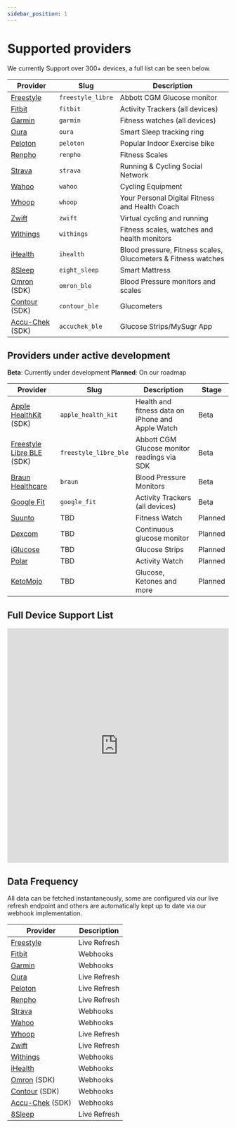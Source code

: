 ```yaml
---
sidebar_position: 1
---
```


# Supported providers

We currently Support over 300+ devices, a full list can be seen below.

| Provider                                             | Slug              | Description                                                   |
| ---------------------------------------------------- | ----------------- | ------------------------------------------------------------- |
| [Freestyle](https://www.freestylelibre.co.uk/libre/) | `freestyle_libre` | Abbott CGM Glucose monitor                                    |
| [Fitbit](https://www.fitbit.com/global/uk/home)      | `fitbit`          | Activity Trackers (all devices)                               |
| [Garmin](https://www.garmin.com)                     | `garmin`          | Fitness watches (all devices)                                 |
| [Oura](https://ouraring.com)                         | `oura`            | Smart Sleep tracking ring                                     |
| [Peloton](https://www.onepeloton.com)                | `peloton`         | Popular Indoor Exercise bike                                  |
| [Renpho](https://renpho.com)                         | `renpho`          | Fitness Scales                                                |
| [Strava](https://www.strava.com)                     | `strava`          | Running & Cycling Social Network                              |
| [Wahoo](https://wahoofitness.com)                    | `wahoo`           | Cycling Equipment                                             |
| [Whoop](https://www.whoop.com)                       | `whoop`           | Your Personal Digital Fitness and Health Coach                |
| [Zwift](https://zwift.com)                           | `zwift`           | Virtual cycling and running                                   |
| [Withings](https://www.withings.com)                 | `withings`        | Fitness scales, watches and health monitors                   |
| [iHealth](https://ihealthlabs.com)                   | `ihealth`         | Blood pressure, Fitness scales, Glucometers & Fitness watches |
| [8Sleep](https://www.eightsleep.com)                 | `eight_sleep`     | Smart Mattress                                                |
| [Omron](https://www.omron-healthcare.com) (SDK)      | `omron_ble`       | Blood Pressure monitors and scales                            |
| [Contour](https://www.diabetes.ascensia.com) (SDK)   | `contour_ble`     | Glucometers                                                   |
| [Accu-Chek](https://www.accu-chek.com) (SDK)         | `accuchek_ble`    | Glucose Strips/MySugr App                                     |

## Providers under active development

**Beta**: Currently under development
**Planned**: On our roadmap

| Provider                                                             | Slug                  | Description                                       | Stage   |
| -------------------------------------------------------------------- | --------------------- | ------------------------------------------------- | ------- |
| [Apple HealthKit](https://www.apple.com/uk/ios/health/) (SDK)        | `apple_health_kit`    | Health and fitness data on iPhone and Apple Watch | Beta    |
| [Freestyle Libre BLE](https://www.freestylelibre.co.uk/libre/) (SDK) | `freestyle_libre_ble` | Abbott CGM Glucose monitor readings via SDK       | Beta    |
| [Braun Healthcare](https://www.braunhealthcare.com)                  | `braun`               | Blood Pressure Monitors                           | Beta    |
| [Google Fit](https://www.google.com/fit/)                            | `google_fit`          | Activity Trackers (all devices)                   | Beta    |
| [Suunto](https://www.suunto.com)                                     | TBD                   | Fitness Watch                                     | Planned |
| [Dexcom](https://www.dexcom.com)                                     | TBD                   | Continuous glucose monitor                        | Planned |
| [iGlucose](https://smartmeterrpm.com/iglucose/)                      | TBD                   | Glucose Strips                                    | Planned |
| [Polar](https://www.polar.com)                                       | TBD                   | Activity Watch                                    | Planned |
| [KetoMojo](https://keto-mojo.com)                                    | TBD                   | Glucose, Ketones and more                         | Planned |

## Full Device Support List

<iframe
  src="https://airtable.com/embed/shrnlG3Z7tunKuUwh/tblRcat09AWv1Aj7L/viwgVLLG0uqKB0vbi"
  frameborder="0"
  allowfullscreen="true"
  width="100%"
  height="533"
>
  {" "}
</iframe>

## Data Frequency

All data can be fetched instantaneously, some are configured via our live refresh endpoint and others are automatically kept up to date via our webhook implementation.

| Provider                                             | Description  |
| ---------------------------------------------------- | ------------ |
| [Freestyle](https://www.freestylelibre.co.uk/libre/) | Live Refresh |
| [Fitbit](https://www.fitbit.com/global/uk/home)      | Webhooks     |
| [Garmin](https://www.garmin.com)                     | Webhooks     |
| [Oura](https://ouraring.com)                         | Live Refresh |
| [Peloton](https://www.onepeloton.com)                | Live Refresh |
| [Renpho](https://renpho.com)                         | Live Refresh |
| [Strava](https://www.strava.com)                     | Webhooks     |
| [Wahoo](https://wahoofitness.com)                    | Webhooks     |
| [Whoop](https://www.whoop.com)                       | Live Refresh |
| [Zwift](https://zwift.com)                           | Live Refresh |
| [Withings](https://www.withings.com)                 | Webhooks     |
| [iHealth](https://ihealthlabs.com)                   | Webhooks     |
| [Omron](https://www.omron-healthcare.com) (SDK)      | Webhooks     |
| [Contour](https://www.diabetes.ascensia.com) (SDK)   | Webhooks     |
| [Accu-Chek](https://www.accu-chek.com) (SDK)         | Webhooks     |
| [8Sleep](https://www.eightsleep.com)                 | Live Refresh |
